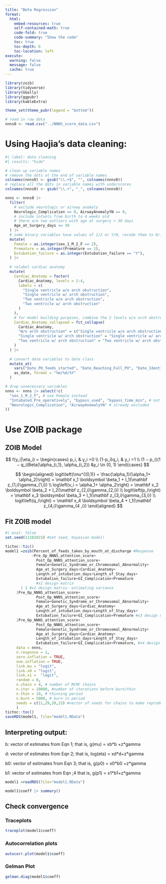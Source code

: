 ```yaml
---
title: "Beta Regression"
format:
  html:
    embed-resources: true
    self-contained-math: true
    code-fold: true
    code-summary: "Show the code"
    toc: true
    toc-depth: 6
    toc-location: left
execute:
  warning: false
  message: false
  cache: true
---
```


```r
library(zoib)
library(tidyverse)
library(GGally)
library(ggpubr)
library(kableExtra)

theme_set(theme_pubr(legend = "bottom"))

# read in raw data
nnns0 <- read.csv("../NNNS_score_data.csv")
```

# Using Haojia's data cleaning:
```r
#| label: data cleaning
#| results: "hide"

# clean up variable names
# remove the dots at the end of variable names
colnames(nnns0) <- gsub("\\.+$", "", colnames(nnns0))
# replace all the dots in variable names with underscores
colnames(nnns0) <- gsub("\\.+", "_", colnames(nnns0))

nnns <- nnns0 |> 
  filter(
    # exclude neurologic or airway anomaly
    Neurologic_Complication == 0, AirwayAnomalyYN == 0,
    # include infants from birth to 4 weeks old
    # there are two outliers with age at surgery > 30 days
    Age_at_Surgery_days <= 30
  ) |>
  # some binary variables have values of 1/2 or Y/N, recode them to 0/1
  mutate(
    Female = as.integer(sex_1_M_2_F == 2),
    Premature = as.integer(Premature == 1),
    Extubation_failure = as.integer(Extubation_failure == "Y"),
  ) |>
  
  # relabel cardiac anatomy
  mutate(
    Cardiac_Anatomy = factor(
      Cardiac_Anatomy, levels = 1:4,
      labels = c(
        "Single ventricle w/o arch obstruction",
        "Single ventricle w/ arch obstruction",
        "Two ventricle w/o arch obstruction",
        "Two ventricle w/ arch obstruction"
      )
    ),
    # for model building purposes, combine the 2 levels w/o arch obstruction
    Cardiac_Anatomy_collapsed = fct_collapse(
      Cardiac_Anatomy,
      "W/o arch obstruction" = c("Single ventricle w/o arch obstruction", "Two ventricle w/o arch obstruction"),
      "Single ventricle w/ arch obstruction" = "Single ventricle w/ arch obstruction",
      "Two ventricle w/ arch obstruction" = "Two ventricle w/ arch obstruction"
    )
  ) |>
  
  # convert date variables to date class
  mutate_at(
    vars("Date_PO_feeds_started", "Date_Reaching_Full_PO", "Date_Identified_as_not_yet_full_PO"), 
    as_date, format = "%m/%d/%Y"
  )

# drop unnecessary variables
nnns <- nnns |> select(!c(
  "sex_1_M_2_F", # use Female instead
  "Intubated_Pre_operatively", "bypass_used", "bypass_time_min", # not of interest 
  "Neurologic_Complication", "AirwayAnomalyYN" # already excluded
)) 
```



# Use ZOIB package

## ZOIB Model

$$
f(y_i|\eta_i) = \begin{cases}
p_i, & y_i =0 \\
(1-p_i)q_i, & y_i =1 \\
(1 − p_i)(1 − q_i)Beta(\alpha_{i_1}, \alpha_{i_2}) &y_i \in (0, 1)
\end{cases}
$$

$$
\begin{aligned}
logit\left(\mu^{(0,1)} = \frac{\alpha_1}{\alpha_1+ \alpha_2}\right) = \mathbf x_1 \boldsymbol \beta_1 + I_1(\mathbf z_{1,i}\gamma_{1,i}) \\
log\left(v_i = \alpha_1+ \alpha_2\right) = \mathbf x_2 \boldsymbol \beta_2 + I_2(\mathbf z_{2,i}\gamma_{2,i}) \\
logit\left(p_i\right) = \mathbf x_3 \boldsymbol \beta_3 + I_1(\mathbf z_{3,i}\gamma_{3,i}) \\
logit\left(q_i\right) = \mathbf x_4 \boldsymbol \beta_4 + I_1(\mathbf z_{4,i}\gamma_{4 ,i})
\end{aligned}
$$

## Fit ZOIB model
```r
#| eval: false
set.seed(11282023) #Set seed, bayesian model!

tictoc::tic()
model1 =zoib(Percent_of_feeds_taken_by_mouth_at_discharge #Response
            ~Pre_Op_NNNS_attention_score+
              Post_Op_NNNS_attention_score+
              Female+Genetic_Syndrome_or_Chromosomal_Abnormality+
              Age_at_Surgery_days+Cardiac_Anatomy+
              Length_of_intubation_days+Length_of_Stay_days+
              Extubation_failure+GI_Complication+Premature
              #x1 design matrix
       | 1 #x2 design matrix- estimating variance
     |Pre_Op_NNNS_attention_score+
              Post_Op_NNNS_attention_score+
              Female+Genetic_Syndrome_or_Chromosomal_Abnormality+
              Age_at_Surgery_days+Cardiac_Anatomy+
              Length_of_intubation_days+Length_of_Stay_days+
              Extubation_failure+GI_Complication+Premature #x3 design matrix
     |Pre_Op_NNNS_attention_score+
              Post_Op_NNNS_attention_score+
              Female+Genetic_Syndrome_or_Chromosomal_Abnormality+
              Age_at_Surgery_days+Cardiac_Anatomy+
              Length_of_intubation_days+Length_of_Stay_days+
              Extubation_failure+GI_Complication+Premature, #x4 design matrix
     data = nnns,
     n.response = 1,
     zero.inflation = TRUE,
     one.inflation = TRUE,
     link.mu = "logit",
     link.x0 = "logit",
     link.x1 =  "logit",
     random = 0,
     n.chain = 4, # number of MCMC chains
     n.iter = 10000, #number of iterations before burn/thin
     n.thin = 10, # thinning period
     n.burn = 5000, # burn-in period 
     seeds = c(11,29,20,23) #vector of seeds for chains to make reproducable
     )
tictoc::toc()
saveRDS(model1, file="model1.RData")
```


## Interpreting output:

b: vector of estimates from Eqn 1; that is, g(mu) = xb\*b +z\*gamma

d: vector of estimates from Eqn 2; that is, log(eta) = xd\*d+z\*gamma

b0: vector of estimates from Eqn 3; that is, g(p0) = x0\*b0 +z\*gamma

b1: vector of estimates from Eqn ;4 that is, g(p1) = x1\*b1+z\*gamma

```r
model1 =readRDS(file="model1.RData")

model1$coeff |> summary()
```

## Check convergence

### Traceplots
```r
traceplot(model1$coeff)
```

### Autocorrelation plots
```r
autocorr.plot(model1$coeff)
```

### Gelman Plot
```r
gelman.diag(model1$coeff)
```